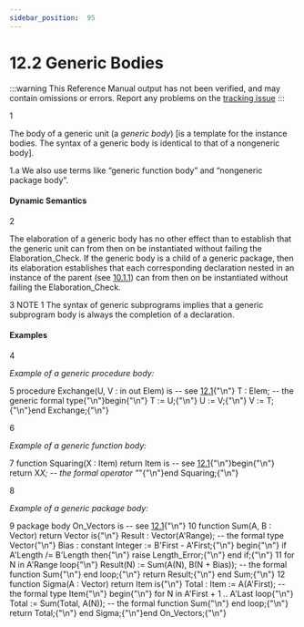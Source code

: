 ```yaml
---
sidebar_position:  95
---
```


# 12.2 Generic Bodies

:::warning
This Reference Manual output has not been verified,
and may contain omissions or errors.
Report any problems on the [tracking issue](https://github.com/ada-lang-io/ada-lang-io/issues/20)
:::


<MarginText>1</MarginText>
<p>The body of a generic unit (a <em>generic body</em>) [is a template for the instance bodies. The syntax of a generic body is identical to that of a nongeneric body]. <br /></p>

<MarginText>1.a</MarginText>
<Admonition type="aarm" aarm="ramification" title="Ramification: ">
<strong></strong>We also use terms like &ldquo;generic function body&rdquo; and &ldquo;nongeneric package body&rdquo;. <br /></Admonition>


#### Dynamic Semantics

<MarginText>2</MarginText>
<p>The elaboration of a generic body has no other effect than to establish that the generic unit can from then on be instantiated without failing the Elaboration_Check. If the generic body is a child of a generic package, then its elaboration establishes that each corresponding declaration nested in an instance of the parent (see <a href="../AA-10/AA-10.1#Subclause_10.1.1">10.1.1</a>) can from then on be instantiated without failing the Elaboration_Check. <br /></p>

<MarginText>3</MarginText>
<Admonition type="aarm" aarm="note" title="Note: ">
NOTE 1   The syntax of generic subprograms implies that a generic subprogram body is always the completion of a declaration. <br /></Admonition>


#### Examples

<MarginText>4</MarginText>
<p><em>Example of a generic procedure body:</em> <br /></p>

<MarginText>5</MarginText>
<CodeBlock language="ada">
procedure Exchange(U, V : in out Elem) is  -- see <a href="../AA-12/AA-12.1">12.1</a>{"\n"}   T : Elem;  --  the generic formal type{"\n"}begin{"\n"}   T := U;{"\n"}   U := V;{"\n"}   V := T;{"\n"}end Exchange;{"\n"}

</CodeBlock>
<MarginText>6</MarginText>
<p><em>Example of a generic function body:</em> <br /></p>

<MarginText>7</MarginText>
<CodeBlock language="ada">
function Squaring(X : Item) return Item is  --  see <a href="../AA-12/AA-12.1">12.1</a>{"\n"}begin{"\n"}   return X*X;  --  the formal operator "*"{"\n"}end Squaring;{"\n"}

</CodeBlock>
<MarginText>8</MarginText>
<p><em>Example of a generic package body:</em> <br /></p>

<MarginText>9</MarginText>
<CodeBlock language="ada">
package body On_Vectors is  --  see <a href="../AA-12/AA-12.1">12.1</a>{"\n"}
<MarginText>10</MarginText>
   function Sum(A, B : Vector) return Vector is{"\n"}      Result : Vector(A'Range); --  the formal type Vector{"\n"}      Bias   : constant Integer := B'First - A'First;{"\n"}   begin{"\n"}      if A'Length /= B'Length then{"\n"}         raise Length_Error;{"\n"}      end if;{"\n"}
<MarginText>11</MarginText>
      for N in A'Range loop{"\n"}         Result(N) := Sum(A(N), B(N + Bias)); -- the formal function Sum{"\n"}      end loop;{"\n"}      return Result;{"\n"}   end Sum;{"\n"}
<MarginText>12</MarginText>
   function Sigma(A : Vector) return Item is{"\n"}      Total : Item := A(A'First); --  the formal type Item{"\n"}   begin{"\n"}      for N in A'First + 1 .. A'Last loop{"\n"}         Total := Sum(Total, A(N)); --  the formal function Sum{"\n"}      end loop;{"\n"}      return Total;{"\n"}   end Sigma;{"\n"}end On_Vectors;{"\n"}

</CodeBlock>
